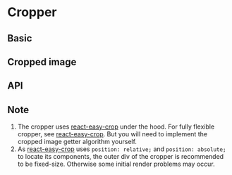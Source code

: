 



<Meta title="Cropper" component={Subject}/>

# Cropper

## Basic

<Preview>
  <Story name="cropper displayed">
    <Subject image={example}/>
  </Story>
</Preview>

## Cropped image

<Preview>
  <Story name="obtaned cropped image">
    <Example image={example}/>
  </Story>
</Preview>

## API

<Props of={Subject} />

## Note

1. The cropper uses [react-easy-crop] under the hood. For fully flexible cropper, see [react-easy-crop]. But you will need to implement the cropped image getter algorithm yourself.
2. As [react-easy-crop] uses `position: relative;` and `position: absolute;` to locate its components, the outer div of the cropper is recommended to be fixed-size. Otherwise some initial render problems may occur.

[react-easy-crop]: https://www.npmjs.com/package/react-easy-crop
